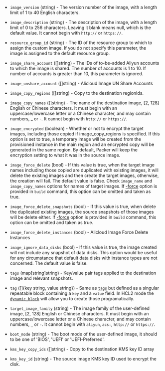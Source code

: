<!-- Code generated from the comments of the AlicloudImageConfig struct in builder/ecs/image_config.go; DO NOT EDIT MANUALLY -->

- `image_version` (string) - The version number of the image, with a length limit of 1 to 40 English
  characters.

- `image_description` (string) - The description of the image, with a length limit of 0 to 256
  characters. Leaving it blank means null, which is the default value. It
  cannot begin with `http://` or `https://`.

- `resource_group_id` (string) - The ID of the resource group to which to assign the custom image.
  If you do not specify this parameter, the image is assigned to the default resource group.

- `image_share_account` ([]string) - The IDs of to-be-added Aliyun accounts to which the image is shared. The
  number of accounts is 1 to 10. If number of accounts is greater than 10,
  this parameter is ignored.

- `image_unshare_account` ([]string) - Alicloud Image UN Share Accounts

- `image_copy_regions` ([]string) - Copy to the destination regionIds.

- `image_copy_names` ([]string) - The name of the destination image, [2, 128] English or Chinese
  characters. It must begin with an uppercase/lowercase letter or a
  Chinese character, and may contain numbers, _ or -. It cannot begin with
  `http://` or `https://`.

- `image_encrypted` (boolean) - Whether or not to encrypt the target images,            including those
  copied if image_copy_regions is specified. If this option is set to
  true, a temporary image will be created from the provisioned instance in
  the main region and an encrypted copy will be generated in the same
  region. By default, Packer will keep the encryption setting to what it
  was in the source image.

- `image_force_delete` (bool) - If this value is true, when the target image names including those
  copied are duplicated with existing images, it will delete the existing
  images and then create the target images, otherwise, the creation will
  fail. The default value is false. Check `image_name` and
  `image_copy_names` options for names of target images. If
  [-force](/packer/docs/commands/build#force) option is provided in `build`
  command, this option can be omitted and taken as true.

- `image_force_delete_snapshots` (bool) - If this value is true, when delete the duplicated existing images, the
  source snapshots of those images will be delete either. If
  [-force](/packer/docs/commands/build#force) option is provided in `build`
  command, this option can be omitted and taken as true.

- `image_force_delete_instances` (bool) - Alicloud Image Force Delete Instances

- `image_ignore_data_disks` (bool) - If this value is true, the image created will not include any snapshot
  of data disks. This option would be useful for any circumstance that
  default data disks with instance types are not concerned. The default
  value is false.

- `tags` (map[string]string) - Key/value pair tags applied to the destination image and relevant
  snapshots.

- `tag` ([]{key string, value string}) - Same as [`tags`](#tags) but defined as a singular repeatable block
  containing a `key` and a `value` field. In HCL2 mode the
  [`dynamic_block`](/packer/docs/templates/hcl_templates/expressions#dynamic-blocks)
  will allow you to create those programatically.

- `target_image_family` (string) - The image family of the user-defined image, [2, 128] English or Chinese
  characters. It must begin with an uppercase/lowercase letter or a
  Chinese character, and may contain numbers, `_` or `-`. It cannot begin
  with `aliyun`, `acs:`, `http://` or `https://`.

- `boot_mode` (string) - The boot mode of the user-defined image, it should to be one of 'BIOS', 'UEFI' or 'UEFI-Preferred'.

- `kms_key_copy_ids` ([]string) - Copy to the destination KMS key ID array

- `kms_key_id` (string) - The source image KMS key ID used to encrypt the disk.

<!-- End of code generated from the comments of the AlicloudImageConfig struct in builder/ecs/image_config.go; -->
